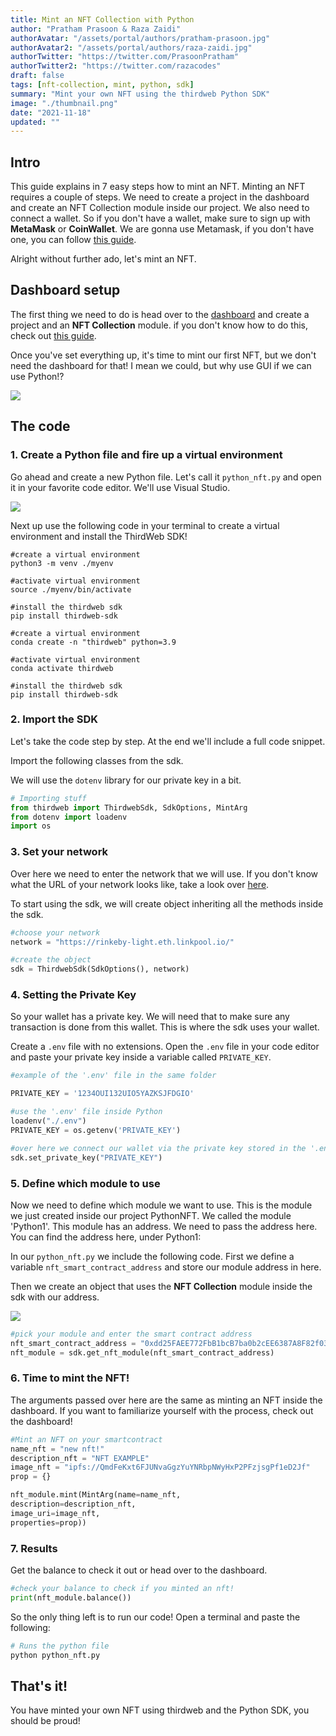 ```yaml
---
title: Mint an NFT Collection with Python
author: "Pratham Prasoon & Raza Zaidi"
authorAvatar: "/assets/portal/authors/pratham-prasoon.jpg"
authorAvatar2: "/assets/portal/authors/raza-zaidi.jpg"
authorTwitter: "https://twitter.com/PrasoonPratham"
authorTwitter2: "https://twitter.com/razacodes"
draft: false
tags: [nft-collection, mint, python, sdk]
summary: "Mint your own NFT using the thirdweb Python SDK"
image: "./thumbnail.png"
date: "2021-11-18"
updated: ""
---
```


## Intro

This guide explains in 7 easy steps how to mint an NFT. Minting an NFT requires a couple of steps. We need to create a project in the dashboard and create an NFT Collection module inside our project. We also need to connect a wallet. So if you don't have a wallet, make sure to sign up with **MetaMask** or **CoinWallet**. We are gonna use Metamask, if you don't have one, you can follow [this guide](/portal/guides/create-a-metamask-wallet).

Alright without further ado, let's mint an NFT.

## Dashboard setup

The first thing we need to do is head over to the [dashboard](/dashboard) and create a project and an **NFT Collection** module. if you don't know how to do this, check out [this guide](/portal/learn/introduction).

Once you've set everything up, it's time to mint our first NFT, but we don't need the dashboard for that! I mean we could, but why use GUI if we can use Python!?

![](./Untitled-17.png)

## The code

### 1. Create a Python file and fire up a virtual environment

Go ahead and create a new Python file. Let's call it `python_nft.py` and open it in your favorite code editor.
We'll use Visual Studio.

![](./terminal.png)

Next up use the following code in your terminal to create a virtual environment and install the ThirdWeb SDK!

```bash:virtual-env
#create a virtual environment
python3 -m venv ./myenv

#activate virtual environment
source ./myenv/bin/activate

#install the thirdweb sdk
pip install thirdweb-sdk
```

```bash:virtual-env
#create a virtual environment
conda create -n "thirdweb" python=3.9

#activate virtual environment
conda activate thirdweb

#install the thirdweb sdk
pip install thirdweb-sdk
```

### 2. Import the SDK

Let's take the code step by step. At the end we'll include a full code snippet.

Import the following classes from the sdk.

We will use the `dotenv` library for our private key in a bit.

```python:python_nft.py
# Importing stuff
from thirdweb import ThirdwebSdk, SdkOptions, MintArg
from dotenv import loadenv
import os
```

### 3. Set your network

Over here we need to enter the network that we will use. If you don't know what the URL of your network looks like, take a look over [here](https://chainlist.org/).

To start using the sdk, we will create object inheriting all the methods inside the sdk.

```python:python_nft.py
#choose your network
network = "https://rinkeby-light.eth.linkpool.io/"

#create the object
sdk = ThirdwebSdk(SdkOptions(), network)
```

### 4. Setting the Private Key

So your wallet has a private key. We will need that to make sure any transaction is done from this wallet. This is where the sdk uses your wallet.

Create a `.env` file with no extensions. Open the `.env` file in your code editor and paste your private key inside a variable called `PRIVATE_KEY`.

```python:python_nft.py
#example of the '.env' file in the same folder

PRIVATE_KEY = '1234OUI132UIO5YAZKSJFDGIO'
```

```python:python_nft.py
#use the '.env' file inside Python
loadenv("./.env")
PRIVATE_KEY = os.getenv('PRIVATE_KEY')

#over here we connect our wallet via the private key stored in the '.env' file
sdk.set_private_key("PRIVATE_KEY")
```

### 5. Define which module to use

Now we need to define which module we want to use. This is the module we just created inside our project PythonNFT. We called the module 'Python1'. This module has an address. We need to pass the address here. You can find the address here, under Python1:

In our `python_nft.py` we include the following code. First we define a variable `nft_smart_contract_address` and store our module address in here.

Then we create an object that uses the **NFT Collection** module inside the sdk with our address.

![](./untitled-17.png)

```python:python_nft.py
#pick your module and enter the smart contract address
nft_smart_contract_address = "0xdd25FAEE772FbB1bcB7ba0b2cEE6387A8F82f032"
nft_module = sdk.get_nft_module(nft_smart_contract_address)
```

### 6. Time to mint the NFT!

The arguments passed over here are the same as minting an NFT inside the dashboard. If you want to familiarize yourself with the process, check out the dashboard!

```python:python_nft.py
#Mint an NFT on your smartcontract
name_nft = "new nft!"
description_nft = "NFT EXAMPLE"
image_nft = "ipfs://QmdFeKxt6FJUNvaGgzYuYNRbpNWyHxP2PFzjsgPf1eD2Jf"
prop = {}

nft_module.mint(MintArg(name=name_nft,
description=description_nft,
image_uri=image_nft,
properties=prop))
```

### 7. Results

Get the balance to check it out or head over to the dashboard.

```python:python_nft.py
#check your balance to check if you minted an nft!
print(nft_module.balance())
```

So the only thing left is to run our code! Open a terminal and paste the following:

```bash
# Runs the python file
python python_nft.py
```

## That's it!

You have minted your own NFT using thirdweb and the Python SDK, you should be proud!
